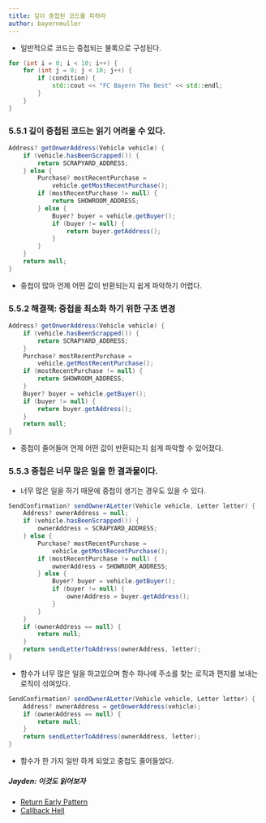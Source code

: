 ```yaml
---
title: 깊이 중첩된 코드를 피하라
author: bayernmuller
---
```


* 일반적으로 코드는 중첩되는 불록으로 구성된다.

```cpp
for (int i = 0; i < 10; i++) {
    for (int j = 0; j < 10; j++) {
        if (condition) {
            std::cout << "FC Bayern The Best" << std::endl;
        }
    }
}
```

### 5.5.1 깊이 중첩된 코드는 읽기 어려울 수 있다.

```java
Address? getOnwerAddress(Vehicle vehicle) {
    if (vehicle.hasBeenScrapped()) {
        return SCRAPYARD_ADDRESS;
    } else {
        Purchase? mostRecentPurchase = 
            vehicle.getMostRecentPurchase();
        if (mostRecentPurchase != null) {
            return SHOWROOM_ADDRESS;
        } else {
            Buyer? buyer = vehicle.getBuyer();
            if (buyer != null) {
                return buyer.getAddress();
            }
        }
    }
    return null;
}
```

* 중첩이 많아 언제 어떤 값이 반환되는지 쉽게 파악하기 어렵다.

### 5.5.2 해결책: 중첩을 최소화 하기 위한 구조 변경

```java
Address? getOnwerAddress(Vehicle vehicle) {
    if (vehicle.hasBeenScrapped()) {
        return SCRAPYARD_ADDRESS;
    }
    Purchase? mostRecentPurchase = 
        vehicle.getMostRecentPurchase();
    if (mostRecentPurchase != null) {
        return SHOWROOM_ADDRESS;
    }
    Buyer? buyer = vehicle.getBuyer();
    if (buyer != null) {
        return buyer.getAddress();
    }
    return null;
}
```

* 중첩이 줄어들어 언제 어떤 값이 반환되는지 쉽게 파악할 수 있어졌다.

### 5.5.3 중첩은 너무 많은 일을 한 결과물이다.

* 너무 많은 일을 하기 때문에 중첩이 생기는 경우도 있을 수 있다.

```java
SendConfirmation? sendOwnerALetter(Vehicle vehicle, Letter letter) {
    Address? ownerAddress = null;
    if (vehicle.hasBeenScrapped()) {
        ownerAddress = SCRAPYARD_ADDRESS;
    } else {
        Purchase? mostRecentPurchase = 
            vehicle.getMostRecentPurchase();
        if (mostRecentPurchase != null) {
            ownerAddress = SHOWROOM_ADDRESS;
        } else {
            Buyer? buyer = vehicle.getBuyer();
            if (buyer != null) {
                ownerAddress = buyer.getAddress();
            }
        }
    }
    if (ownerAddress == null) {
        return null;
    }
    return sendLetterToAddress(ownerAddress, letter);
}
```

* 함수가 너무 많은 일을 하고있으며 함수 하나에 주소를 찾는 로직과 편지를 보내는 로직이 섞여있다.

```java
SendConfirmation? sendOwnerALetter(Vehicle vehicle, Letter letter) {
    Address? ownerAddress = getOnwerAddress(vehicle);
    if (ownerAddress == null) {
        return null;
    }
    return sendLetterToAddress(ownerAddress, letter);
}
```

* 함수가 한 가지 일만 하게 되었고 중첩도 줄어들었다.

##### Jayden: 이것도 읽어보자
* [Return Early Pattern](https://medium.com/swlh/return-early-pattern-3d18a41bba8)
* [Callback Hell](https://medium.com/@raihan_tazdid/callback-hell-in-javascript-all-you-need-to-know-296f7f5d3c1)